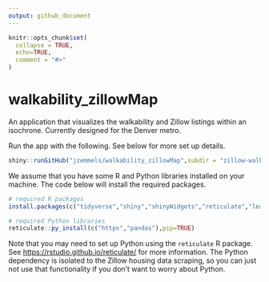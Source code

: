 ```yaml
---
output: github_document
---
```


<!-- README.md is generated from README.Rmd. Please edit that file -->

```r
knitr::opts_chunk$set(
  collapse = TRUE,
  echo=TRUE,
  comment = "#>"
)
```

# walkability_zillowMap

<!-- badges: start -->
<!-- badges: end -->

An application that visualizes the walkability and Zillow listings within an isochrone. Currently designed for the Denver metro.

Run the app with the following. See below for more set up details.

```r
shiny::runGitHub("jzemmels/walkability_zillowMap",subdir = "zillow-walkability")
```

We assume that you have some R and Python libraries installed on your machine.
The code below will install the required packages.

```r
# required R packages
install.packages(c("tidyverse","shiny","shinyWidgets","reticulate","leaflet"))

# required Python libraries
reticulate::py_install(c("httpx","pandas"),pip=TRUE)
```

Note that you may need to set up Python using the `reticulate` R package.
See <https://rstudio.github.io/reticulate/> for more information.
The Python dependency is isolated to the Zillow housing data scraping, so you can just not use that functionality if you don't want to worry about Python.
